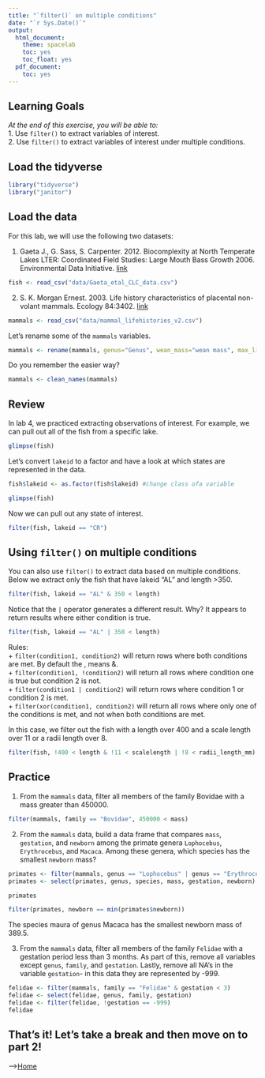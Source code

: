 ```yaml
---
title: "`filter()` on multiple conditions"
date: "`r Sys.Date()`"
output:
  html_document:
    theme: spacelab
    toc: yes
    toc_float: yes
  pdf_document:
    toc: yes
---
```


## Learning Goals
*At the end of this exercise, you will be able to:*    
1. Use `filter()` to extract variables of interest.  
2. Use `filter()` to extract variables of interest under multiple conditions.  

## Load the tidyverse
```r
library("tidyverse")
library("janitor")
```

## Load the data
For this lab, we will use the following two datasets:  

1. Gaeta J., G. Sass, S. Carpenter. 2012. Biocomplexity at North Temperate Lakes LTER: Coordinated Field Studies: Large Mouth Bass Growth 2006. Environmental Data Initiative.   [link](https://portal.edirepository.org/nis/mapbrowse?scope=knb-lter-ntl&identifier=267)  
```r
fish <- read_csv("data/Gaeta_etal_CLC_data.csv")
```

2. S. K. Morgan Ernest. 2003. Life history characteristics of placental non-volant mammals. Ecology 84:3402.   [link](http://esapubs.org/archive/ecol/E084/093/)  
```r
mammals <- read_csv("data/mammal_lifehistories_v2.csv")
```

Let's rename some of the `mammals` variables.  
```r
mammals <- rename(mammals, genus="Genus", wean_mass="wean mass", max_life= "max. life", litter_size="litter size", litters_per_year="litters/year")
```

Do you remember the easier way?
```r
mammals <- clean_names(mammals)
```

## Review
In lab 4, we practiced extracting observations of interest. For example, we can pull out all of the fish from a specific lake.  
```r
glimpse(fish)
```

Let's convert `lakeid` to a factor and have a look at which states are represented in the data.  
```r
fish$lakeid <- as.factor(fish$lakeid) #change class ofa variable
```

```r
glimpse(fish)
```

Now we can pull out any state of interest.  
```r
filter(fish, lakeid == "CR")
```

## Using `filter()` on multiple conditions
You can also use `filter()` to extract data based on multiple conditions. Below we extract only the fish that have lakeid "AL" and length >350.
```r
filter(fish, lakeid == "AL" & 350 < length)
```

Notice that the `|` operator generates a different result. Why?
It appears to return results where either condition is true.
```r
filter(fish, lakeid == "AL" | 350 < length)
```

Rules:  
+ `filter(condition1, condition2)` will return rows where both conditions are met. By default the , means &.    
+ `filter(condition1, !condition2)` will return all rows where condition one is true but condition 2 is not.  
+ `filter(condition1 | condition2)` will return rows where condition 1 or condition 2 is met.  
+ `filter(xor(condition1, condition2)` will return all rows where only one of the conditions is met, and not when both conditions are met.  

In this case, we filter out the fish with a length over 400 and a scale length over 11 or a radii length over 8.
```r
filter(fish, !400 < length & !11 < scalelength | !8 < radii_length_mm)
```

## Practice  
1.  From the `mammals` data, filter all members of the family Bovidae with a mass greater than 450000.
```r
filter(mammals, family == "Bovidae", 450000 < mass)
```

2. From the `mammals` data, build a data frame that compares `mass`, `gestation`, and `newborn` among the primate genera `Lophocebus`, `Erythrocebus`, and `Macaca`. Among these genera, which species has the smallest `newborn` mass?
```r
primates <- filter(mammals, genus == "Lophocebus" | genus == "Erythrocebus" | genus == "Macaca")
primates <- select(primates, genus, species, mass, gestation, newborn)
```

```r
primates
```
```r
filter(primates, newborn == min(primates$newborn))
```
The species maura of genus Macaca has the smallest newborn mass of 389.5.


3. From the `mammals` data, filter all members of the family `Felidae` with a gestation period less than 3 months. As part of this, remove all variables except `genus`, `family`, and `gestation`. Lastly, remove all NA's in the variable `gestation`- in this data they are represented by -999.
```r
felidae <- filter(mammals, family == "Felidae" & gestation < 3)
felidae <- select(felidae, genus, family, gestation)
felidae <- filter(felidae, !gestation == -999)
felidae
```

## That's it! Let's take a break and then move on to part 2!  

-->[Home](https://jmledford3115.github.io/datascibiol/)  